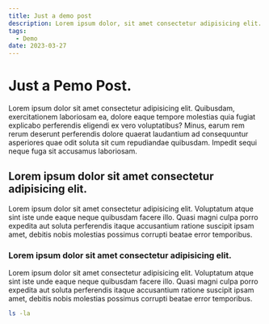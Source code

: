 ```yaml
---
title: Just a demo post
description: Lorem ipsum dolor, sit amet consectetur adipisicing elit. Commodi, laborum inventore iste nobis officia hic.
tags:
  - Demo
date: 2023-03-27
---
```


# Just a Pemo Post.

Lorem ipsum dolor sit amet consectetur adipisicing elit. Quibusdam, exercitationem laboriosam ea, dolore eaque tempore molestias quia fugiat explicabo perferendis eligendi ex vero voluptatibus? Minus, earum rem rerum deserunt perferendis dolore quaerat laudantium ad consequuntur asperiores quae odit soluta sit cum repudiandae quibusdam. Impedit sequi neque fuga sit accusamus laboriosam.

## Lorem ipsum dolor sit amet consectetur adipisicing elit.

Lorem ipsum dolor sit amet consectetur adipisicing elit. Voluptatum atque sint iste unde eaque neque quibusdam facere illo. Quasi magni culpa porro expedita aut soluta perferendis itaque accusantium ratione suscipit ipsam amet, debitis nobis molestias possimus corrupti beatae error temporibus.

### Lorem ipsum dolor sit amet consectetur adipisicing elit.

Lorem ipsum dolor sit amet consectetur adipisicing elit. Voluptatum atque sint iste unde eaque neque quibusdam facere illo. Quasi magni culpa porro expedita aut soluta perferendis itaque accusantium ratione suscipit ipsam amet, debitis nobis molestias possimus corrupti beatae error temporibus.

```bash
ls -la
```
